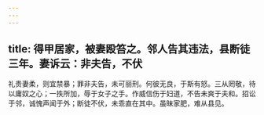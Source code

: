 ```yaml
---
---
---
```

title: 得甲居家，被妻殴笞之。邻人告其违法，县断徒三年。妻诉云：非夫告，不伏
---



礼贵妻柔，则宜禁暴；罪非夫告，未可丽刑。何彼无良，于斯有怒。三从罔敬，待以庸奴之心；一抶所加，辱于女子之手。作威信伤于妇道，不告未爽于夫和。招讼于邻，诚愧声闻于外；断徒不伏，未乖直在其中。虽昧家肥，难从县见。